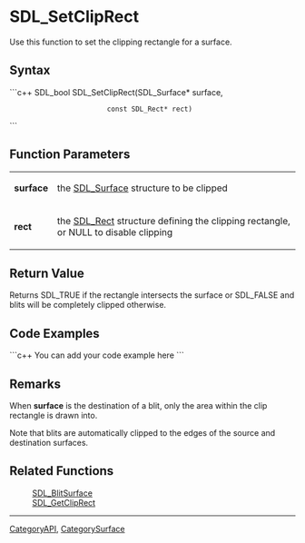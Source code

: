 <!-- pragma section-numbers off -->
<!-- pragma disable-camelcase -->

= SDL_SetClipRect =
Use this function to set the clipping rectangle for a surface.


== Syntax ==
```c++
SDL_bool SDL_SetClipRect(SDL_Surface*    surface,
                         const SDL_Rect* rect)
```

== Function Parameters ==
{|
|'''surface'''
|the [[SDL_Surface]] structure to be clipped
|-
|'''rect'''
|the [[SDL_Rect]] structure defining the clipping rectangle, or NULL to disable clipping
|}

== Return Value ==
Returns SDL_TRUE if the rectangle intersects the surface or SDL_FALSE and blits will be completely clipped otherwise.

== Code Examples ==
```c++
You can add your code example here
```

== Remarks ==
When '''surface''' is the destination of a blit, only the area within the clip rectangle is drawn into.

Note that blits are automatically clipped to the edges of the source and destination surfaces.

== Related Functions ==
:[[SDL_BlitSurface]]
:[[SDL_GetClipRect]]

----
[[CategoryAPI]], [[CategorySurface]]
